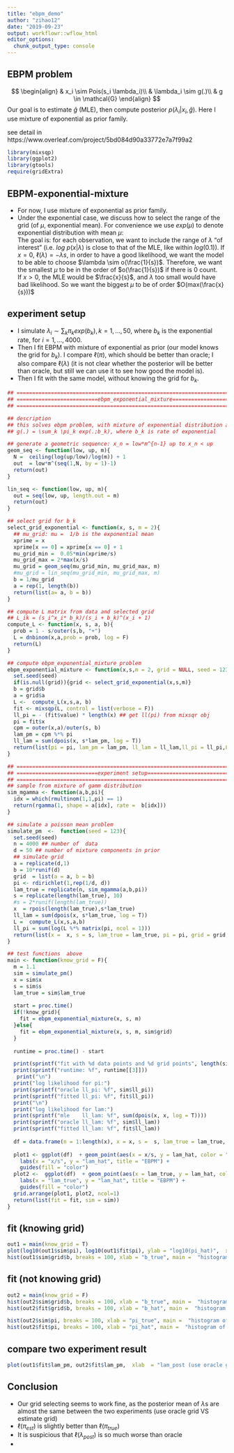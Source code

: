 ```yaml
---
title: "ebpm_demo"
author: "zihao12"
date: "2019-09-23"
output: workflowr::wflow_html
editor_options:
  chunk_output_type: console
---
```


## EBPM problem
$$
\begin{align}
  & x_i \sim Pois(s_i \lambda_i)\\
  & \lambda_i \sim g(.)\\
  & g \in \mathcal{G}
\end{align}
$$
Our goal is to estimate $\hat{g}$ (MLE), then  compute posterior $p(\lambda_i | x_i, \hat{g})$. Here  I use  mixture of exponential as prior family. 

see detail in  https://www.overleaf.com/project/5bd084d90a33772e7a7f99a2

```r
library(mixsqp)
library(ggplot2)
library(gtools)
require(gridExtra)
```


## EBPM-exponential-mixture
* For now, I use mixture of exponential as prior family.
* Under the exponential case, we discuss how to select the range of  the grid (of $\mu$, exponential mean). For convenience we use $exp(\mu)$ to denote exponential distribution with mean $\mu$:\
The goal is: for each observation, we want to include the range of $\lambda$ "of  interest" (i.e. $log \ p(x | \lambda)$ is  close to that of the MLE, like within $log(0.1)$). 
If $x = 0$, $\ell(\lambda) = - \lambda s$, in order to  have a good likelihood, we want the model to be able to choose  $\lambda \sim o(\frac{1}{s})$. Therefore, we want the smallest $\mu$ to be  in the order of $o(\frac{1}{s})$ if there  is 0 count.\
If $x > 0$, the MLE would be $\frac{x}{s}$, and $\lambda$ too small would have bad likelihood. So we want the biggest $\mu$ to be of order $O(max(\frac{x}{s}))$

## experiment setup
* I simulate $\lambda_i \sim \sum_k \pi_k exp(b_k), k = 1, ...,  50$, where $b_k$ is the exponential rate, for $i = 1, ..., 4000$. 
* Then I fit  EBPM with mixture of exponential as prior (our model knows the grid for $b_k$). I compare $\ell(\pi)$, which should be better than oracle; I also compare $\ell(\lambda)$ (it is not clear whether the posterior  will be better than oracle, but still  we can use it  to see how good the model is). 
*  Then  I fit with the same model, without knowing the grid for $b_k$. 


```r
## ===========================================================================
## ==========================ebpm_exponential_mixture=========================
## ===========================================================================

## description
## this solves ebpm problem, with mixture of exponential distribution as prior:
## g(.) = \sum_k \pi_k exp(.;b_k), where b_k is rate of exponential

## generate a geometric sequence: x_n = low*m^{n-1} up to x_n < up
geom_seq <- function(low, up, m){
  N =  ceiling(log(up/low)/log(m)) + 1
  out  = low*m^(seq(1,N, by = 1)-1)
  return(out)
}

lin_seq <- function(low, up, m){
  out = seq(low, up, length.out = m)
  return(out)
}

## select grid for b_k
select_grid_exponential <- function(x, s, m = 2){
  ## mu_grid: mu =  1/b is the exponential mean
  xprime = x
  xprime[x == 0] = xprime[x == 0] + 1
  mu_grid_min =  0.05*min(xprime/s)
  mu_grid_max = 2*max(x/s)
  mu_grid = geom_seq(mu_grid_min, mu_grid_max, m)
  #mu_grid = lin_seq(mu_grid_min, mu_grid_max, m)
  b = 1/mu_grid
  a = rep(1, length(b))
  return(list(a= a, b = b))
}

## compute L matrix from data and selected grid
## L_ik = (s_i^x_i* b_k)/(s_i + b_k)^(x_i + 1)
compute_L <- function(x, s, a, b){
  prob = 1 - s/outer(s,b, "+")
  L = dnbinom(x,a,prob = prob, log = F) 
  return(L)
}

## compute ebpm_exponential_mixture problem
ebpm_exponential_mixture <- function(x,s,m = 2, grid = NULL, seed = 123){
  set.seed(seed)
  if(is.null(grid)){grid <- select_grid_exponential(x,s,m)}
  b = grid$b
  a = grid$a
  L <-  compute_L(x,s,a, b)
  fit <- mixsqp(L, control = list(verbose = F))
  ll_pi = - (fit$value) * length(x) ## get ll(pi) from mixsqr obj
  pi = fit$x
  cpm = outer(x,a)/outer(s, b)
  lam_pm = cpm %*% pi
  ll_lam = sum(dpois(x, s*lam_pm, log = T))
  return(list(pi = pi, lam_pm = lam_pm, ll_lam = ll_lam,ll_pi = ll_pi,L = L,grid = grid))
}

## ===========================================================================
## ==========================experiment setup=================================
## ===========================================================================
## sample from mixture of gamm distribution
sim_mgamma <- function(a,b,pi){
  idx = which(rmultinom(1,1,pi) == 1)
  return(rgamma(1, shape = a[idx], rate =  b[idx]))
}

## simulate a poisson mean problem
simulate_pm  <-  function(seed = 123){
  set.seed(seed)
  n = 4000 ## number of  data
  d = 50 ## number of mixture components in prior
  ## simulate grid
  a = replicate(d,1)
  b = 10*runif(d)
  grid  = list(a = a, b = b)
  pi <- rdirichlet(1,rep(1/d, d))
  lam_true = replicate(n, sim_mgamma(a,b,pi))
  s = replicate(length(lam_true), 10)
  #s = 2*runif(length(lam_true))
  x  = rpois(length(lam_true),s*lam_true)
  ll_lam = sum(dpois(x, s*lam_true, log = T))
  L =  compute_L(x,s,a,b)
  ll_pi = sum(log(L %*% matrix(pi, ncol = 1)))
  return(list(x =  x, s = s, lam_true = lam_true, pi = pi, grid = grid, ll_lam = ll_lam, ll_pi = ll_pi))
}
```

```r
## test functions  above
main <- function(know_grid = F){
  m = 1.1
  sim = simulate_pm()
  x = sim$x 
  s = sim$s
  lam_true = sim$lam_true
  
  start = proc.time()
  if(!know_grid){
    fit = ebpm_exponential_mixture(x, s, m)
  }else{
    fit = ebpm_exponential_mixture(x, s, m, sim$grid)
  }
  
  runtime = proc.time() - start

  print(sprintf("fit with %d data points and %d grid points", length(sim$x),length(fit$grid$b)))
  print(sprintf("runtime: %f", runtime[[3]]))
   print("\n")
  print("log likelihood for pi:")
  print(sprintf("oracle ll_pi: %f", sim$ll_pi))
  print(sprintf("fitted ll_pi: %f", fit$ll_pi))
  print("\n")
  print("log likelihood for lam:")
  print(sprintf("mle    ll_lam: %f", sum(dpois(x, x, log = T))))
  print(sprintf("oracle ll_lam: %f", sim$ll_lam))
  print(sprintf("fitted ll_lam: %f", fit$ll_lam))
  
  df = data.frame(n = 1:length(x), x = x, s =  s, lam_true = lam_true, lam_hat = fit$lam_pm)
  
  plot1 <- ggplot(df)  + geom_point(aes(x = x/s, y = lam_hat, color = "blue"), cex = 0.5) +
    labs(x = "x/s", y = "lam_hat", title = "EBPM") +
    guides(fill = "color")
  plot2 <-  ggplot(df)  + geom_point(aes(x = lam_true, y = lam_hat, color = "blue"), cex = 0.5) +
    labs(x = "lam_true", y = "lam_hat", title = "EBPM") +
    guides(fill = "color")
  grid.arrange(plot1, plot2, ncol=1)
  return(list(fit = fit, sim = sim))
}
```


## fit (knowing grid)
```r
out1 = main(know_grid = T)
plot(log10(out1$sim$pi), log10(out1$fit$pi), ylab = "log10(pi_hat)",  xlab = "log10(pi_true)")
hist(out1$sim$grid$b, breaks = 100, xlab = "b_true", main =  "histogram of b_true")

```

## fit (not knowing grid)
```r
out2 = main(know_grid = F)
hist(out2$sim$grid$b, breaks = 100, xlab = "b_true", main =  "histogram of b_true")
hist(out2$fit$grid$b, breaks = 100, xlab = "b_hat", main =  "histogram of b_hat")

hist(out2$sim$pi, breaks = 100, xlab = "pi_true", main =  "histogram of pi_true")
hist(out2$fit$pi, breaks = 100, xlab = "pi_hat", main =  "histogram of pi_hat")
```

## compare two experiment result

```r
plot(out1$fit$lam_pm, out2$fit$lam_pm,  xlab  = "lam_post (use oracle grid)", ylab = "lam_post (use selected grid)", main = "posterior mean for lambda")
```


## Conclusion
* Our grid selecting seems to work fine, as the  posterior mean of $\lambda$s are almost the same between the two experiments (use oracle  grid VS estimate grid) 
* $\ell(\pi_{est})$ is slightly better than  $\ell(\pi_{true})$
* It is suspicious that $\ell(\lambda_{post})$ is so much worse than oracle
* 
















